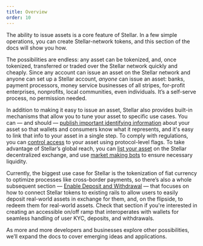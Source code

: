 ```yaml
---
title: Overview
order: 10
---
```


The ability to issue assets is a core feature of Stellar.  In a few simple operations, you can create Stellar-network tokens, and this section of the docs will show you how.  

The possibilities are endless: any asset can be tokenized, and, once tokenized, transferred or traded over the Stellar network quickly and cheaply.  Since any account can issue an asset on the Stellar network and anyone can set up a Stellar account, _anyone_ can issue an asset: banks, payment processors, money service businesses of all stripes, for-profit enterprises, nonprofits, local communities, even individuals.  It’s a self-serve process, no permission needed.

In addition to making it easy to issue an asset, Stellar also provides built-in mechanisms that allow you to tune your asset to specific use cases.  You can — and should — [publish important identifying information](publishing-asset-info.mdx) about your asset so that wallets and consumers know what it represents, and it's easy to link that info to your asset in a single step.  To comply with regulations, you can [control access](control-asset-access.mdx) to your asset using protocol-level flags.  To take advantage of Stellar’s global reach, you can [list your asset](list-asset-on-dex.mdx) on the Stellar decentralized exchange, and use [market making bots](https://kelpbot.io/) to ensure necessary liquidity.    
 
Currently, the biggest use case for Stellar is the tokenization of fiat currency to optimize processes like cross-border payments, so there’s also a whole subsequent section — [Enable Deposit and Withdrawal](../enabling-deposit-and-withdrawal/index.mdx) — that focuses on how to connect Stellar tokens to existing rails to allow users to easily deposit real-world assets in exchange for them, and, on the flipside, to redeem them for real-world assets.  Check that section if you're interested in creating an accessible on/off ramp that interoperates with wallets for seamless handling of user KYC, deposits, and withdrawals.

As more and more developers and businesses explore other possibilities, we’ll expand the docs to cover emerging ideas and applications.
